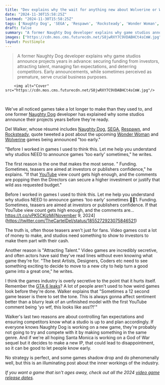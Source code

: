 ```yaml
---
title: "Dev explains why the wait for anything new about Wolverine or Wonder Woman has been so long"
date: "2024-11-30T15:58:25Z"
lastmod: "2024-11-30T15:58:25Z"
tags: ['Naughty Dog', 'SEGA', 'Respawn', 'Rocksteady', 'Wonder Woman', 'Wolverine', 'Game Development', 'Funding', 'Talent Acquisition', 'Game Industry']
draft: false
summary: "A former Naughty Dog developer explains why game studios announce projects years in advance: securing funding from investors, attracting talent, managing fan expectations, and deterring competitors.  Early announcements, while sometimes perceived as premature, serve crucial business purposes."
images: ["https://cdn.mos.cms.futurecdn.net/S8jwRXY7C9VDABHCt4sCmW.jpg"]
layout: PostSimple
---
```

> A former Naughty Dog developer explains why game studios announce projects years in advance: securing funding from investors, attracting talent, managing fan expectations, and deterring competitors.  Early announcements, while sometimes perceived as premature, serve crucial business purposes.


        <img alt="Cover" src="https://cdn.mos.cms.futurecdn.net/S8jwRXY7C9VDABHCt4sCmW.jpg"/>
        
 

We've all noticed games take a lot longer to make than they used to, and one former [<u>Naughty Dog</u>](https://www.gamesradar.com/tag/naughty-dog/) developer has explained why some studios announce their projects years before they're ready.

Del Walker, whose résumé includes [Naughty Dog](https://www.gamesradar.com/tag/naughty-dog/), [<u>SEGA</u>](https://www.gamesradar.com/tag/sega/), [<u>Respawn</u>](https://www.gamesradar.com/games/action-rpg/ea-says-respawn-is-working-on-the-final-chapter-of-star-wars-jedi-and-over-40-million-people-have-played-the-first-2/), and [<u>Rocksteady</u>](https://www.gamesradar.com/games/third-person-shooter/rocksteady-is-reportedly-looking-to-recover-from-its-suicide-squad-ordeal-with-a-return-to-its-roots-a-new-single-player-game/), quote tweeted a post about the upcoming [<u>Wonder Woman</u>](https://www.gamesradar.com/wonder-woman-game-guide/) and [<u>Wolverine</u>](https://www.gamesradar.com/marvels-wolverine-guide/) games being announced "too early."

"Before I worked in games I used to think this. Let me help you understand why studios NEED to announce games 'too early' sometimes," he writes.

The first reason is the one that makes the most sense. " Funding. Sometimes, teasers are aimed at investors or publishers confidence," he explains. "If that [YouTube](https://www.gamesradar.com/tag/youtube/) view count gets high enough, and the comments are popping then the Directors can secure a higher investment or justify that wild ass requested budget."

Before I worked in games I used to think this. Let me help you understand why studios NEED to announce games 'too early' sometimes ✌🏾1. Funding. Sometimes, teasers are aimed at investors or publishers confidence. If that YouTube view count gets high enough, and the comments are… https://t.co/vPK5CKjzMi[November 9, 2024](https://twitter.com/TheCartelDel/status/1855272923075846521)

The truth is, often those teasers aren't just for fans. Video games cost a lot of money to make, and studios need something to show to investors to make them part with their cash.

Another reason is "Attracting Talent." Video games are incredibly secretive, and often actors have said they've read lines without even knowing what game they're for. "The best Artists, Designers, Coders etc need to see something exciting to decide to move to a new city to help turn a good game into a great one," he writes.

I think the games industry is overly secretive to the point that it hurts itself. Remember the [GTA 6 leaks](https://www.gamesradar.com/the-gta-6-leak-cost-rockstar-dollar5-million-and-thousands-of-hours-of-staff-time/)? A lot of people aren't used to how weird games look before they're done. Walker explains that "Sometimes a 12 second game teaser is there to set the tone. This is always gonna affect sentiment better than a blurry leak of an unfinished model with the first YouTube comment being 'yo wtf, this looks like ass!?!'"

Walker's last two reasons are about controlling fan expectations and ensuring competitors know what a studio is up to and plan accordingly. If everyone knows Naughty Dog is working on a new game, they're probably not going to try and compete with it by making something in the same genre. And if we're all hoping Santa Monica is working on a God of War sequel but it decides to make a new IP, that could lead to disappointment, so it can be good to let people know early.

No strategy is perfect, and some games shadow drop and do phenomenally well, but this is an illuminating post about the inner workings of the industry.

*If you want a game that isn't ages away, check out all the 2024 *[<em>video game release dates</em>](https://www.gamesradar.com/video-game-release-dates/)*.*
        